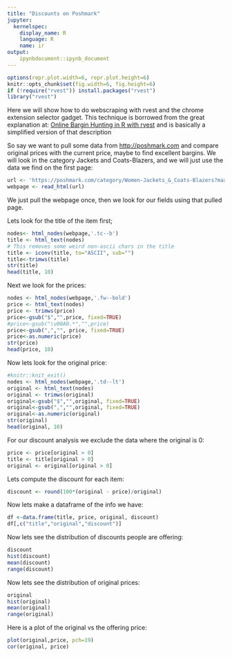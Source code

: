 ```yaml
---
title: "Discounts on Poshmark"
jupyter:
  kernelspec:
    display_name: R
    language: R
    name: ir
output:
    ipynbdocument::ipynb_document
---
```


```r
options(repr.plot.width=6, repr.plot.height=6)
knitr::opts_chunk$set(fig.width=6, fig.height=6)
if (!require("rvest")) install.packages("rvest")
library("rvest")
```

Here we will show how to do webscraping with rvest and the chrome extension selector gadget. This technique is borrowed from the great explanation at: [Online Bargin Hunting in R with rvest](https://jef.works/blog/2019/01/12/online-bargain-hunting-in-R-with-rvest/) and is basically a simplified version of that description

So say we want to pull some data from [http://poshmark.com](http://poshmark.com) and compare original prices with the current price, maybe to find excellent bargins. We will look in the category Jackets and Coats-Blazers, and we will just use the data we find on the first page: 

```r
url <- 'https://poshmark.com/category/Women-Jackets_&_Coats-Blazers?max_id=1'
webpage <- read_html(url)
```

We just pull the webpage once, then we look for our fields using that pulled page.

Lets look for the title of the item first;

```r
nodes<- html_nodes(webpage,'.tc--b')
title <- html_text(nodes)
# This removes some weird non-ascii chars in the title
title <- iconv(title, to="ASCII", sub="")
title<-trimws(title)
str(title)
head(title, 10)
```

Next we look for the prices:

```r
nodes <- html_nodes(webpage,'.fw--bold')
price <- html_text(nodes)
price <- trimws(price)
price<-gsub("$","",price, fixed=TRUE)
#price<-gsub("\u00A0.*","",price)
price<-gsub(",","", price, fixed=TRUE)
price<-as.numeric(price)
str(price)
head(price, 10)
```

Now lets look for the original price:

```r
#knitr::knit_exit()
nodes <- html_nodes(webpage,'.td--lt')
original <- html_text(nodes)
original <- trimws(original)
original<-gsub("$","",original, fixed=TRUE)
original<-gsub(",","",original, fixed=TRUE)
original<-as.numeric(original)
str(original)
head(original, 10)
```
For our discount analysis we exclude the data where the original is 0:

```r
price <- price[original > 0]
title <- title[original > 0]
original <- original[original > 0]
```

Lets compute the discount for each item:

```r
discount <- round(100*(original - price)/original)
```

Now lets make a dataframe of the info we have:

```r
df <-data.frame(title, price, original, discount)
df[,c("title","original","discount")]
```

Now lets see the distribution of discounts people are offering:

```r
discount
hist(discount)
mean(discount)
range(discount)
```

Now lets see the distribution of original prices:

```r
original
hist(original)
mean(original)
range(original)
```

Here is a plot of the original vs the offering price:

```r
plot(original,price, pch=19)
cor(original, price)
```

